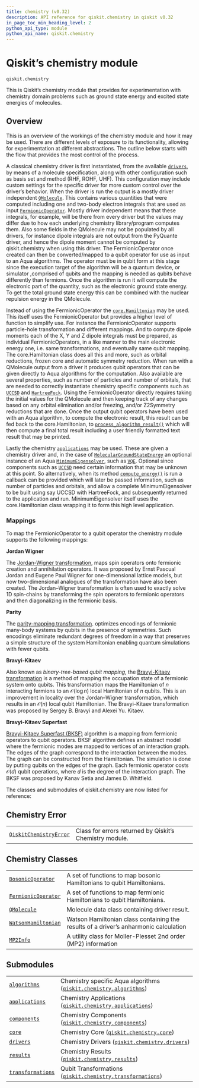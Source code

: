 ```yaml
---
title: chemistry (v0.32)
description: API reference for qiskit.chemistry in qiskit v0.32
in_page_toc_min_heading_level: 2
python_api_type: module
python_api_name: qiskit.chemistry
---
```


<span id="module-qiskit.chemistry" />

<span id="qiskit-chemistry" />

<span id="qiskit-s-chemistry-module-qiskit-chemistry" />

# Qiskit’s chemistry module

`qiskit.chemistry`

This is Qiskit’s chemistry module that provides for experimentation with chemistry domain problems such as ground state energy and excited state energies of molecules.

## Overview

This is an overview of the workings of the chemistry module and how it may be used. There are different levels of exposure to its functionality, allowing for experimentation at different abstractions. The outline below starts with the flow that provides the most control of the process.

A classical chemistry driver is first instantiated, from the available [`drivers`](qiskit.chemistry.drivers#module-qiskit.chemistry.drivers "qiskit.chemistry.drivers"), by means of a molecule specification, along with other configuration such as basis set and method (RHF, ROHF, UHF). This configuration may include custom settings for the specific driver for more custom control over the driver’s behavior. When the driver is run the output is a mostly driver independent [`QMolecule`](qiskit.chemistry.QMolecule "qiskit.chemistry.QMolecule"). This contains various quantities that were computed including one and two-body electron integrals that are used as input [`FermionicOperator`](qiskit.chemistry.FermionicOperator "qiskit.chemistry.FermionicOperator"). Mostly driver independent means that these integrals, for example, will be there from every driver but the values may differ due to how each underlying chemistry library/program computes them. Also some fields in the QMolecule may not be populated by all drivers, for instance dipole integrals are not output from the PyQuante driver, and hence the dipole moment cannot be computed by qiskit.chemistry when using this driver. The FermionicOperator once created can then be converted/mapped to a qubit operator for use as input to an Aqua algorithms. The operator must be in qubit form at this stage since the execution target of the algorithm will be a quantum device, or simulator ,comprised of qubits and the mapping is needed as qubits behave differently than fermions. Once the algorithm is run it will compute the electronic part of the quantity, such as the electronic ground state energy. To get the total ground state energy this can be combined with the nuclear repulsion energy in the QMolecule.

Instead of using the FermionicOperator the [`core.Hamiltonian`](qiskit.chemistry.core.Hamiltonian "qiskit.chemistry.core.Hamiltonian") may be used. This itself uses the FermionicOperator but provides a higher level of function to simplify use. For instance the FermionicOperator supports particle-hole transformation and different mappings. And to compute dipole moments each of the X, Y and Z dipole integrals must be prepared, as individual FermionicOperators, in a like manner to the main electronic energy one, i.e. same transformations, and eventually same qubit mapping. The core.Hamiltonian class does all this and more, such as orbital reductions, frozen core and automatic symmetry reduction. When run with a QMolecule output from a driver it produces qubit operators that can be given directly to Aqua algorithms for the computation. Also available are several properties, such as number of particles and number of orbitals, that are needed to correctly instantiate chemistry specific components such as [`UCCSD`](qiskit.chemistry.components.variational_forms.UCCSD "qiskit.chemistry.components.variational_forms.UCCSD") and [`HartreeFock`](qiskit.chemistry.components.initial_states.HartreeFock "qiskit.chemistry.components.initial_states.HartreeFock"). Using the FermionicOperator directly requires taking the initial values for the QMolecule and then keeping track of any changes based on any orbital elimination and/or freezing, and/or Z2Symmetry reductions that are done. Once the output qubit operators have been used with an Aqua algorithm, to compute the electronic result, this result can be fed back to the core.Hamiltonian, to [`process_algorithm_result()`](qiskit.chemistry.core.Hamiltonian#process_algorithm_result "qiskit.chemistry.core.Hamiltonian.process_algorithm_result") which will then compute a final total result including a user friendly formatted text result that may be printed.

Lastly the chemistry [`applications`](qiskit.chemistry.applications#module-qiskit.chemistry.applications "qiskit.chemistry.applications") may be used. These are given a chemistry driver and, in the case of [`MolecularGroundStateEnergy`](qiskit.chemistry.applications.MolecularGroundStateEnergy "qiskit.chemistry.applications.MolecularGroundStateEnergy") an optional instance of an Aqua [`MinimumEigensolver`](qiskit.aqua.algorithms.MinimumEigensolver "qiskit.aqua.algorithms.MinimumEigensolver"), such as [`VQE`](qiskit.aqua.algorithms.VQE "qiskit.aqua.algorithms.VQE"). Optional since components such as [`UCCSD`](qiskit.chemistry.components.variational_forms.UCCSD "qiskit.chemistry.components.variational_forms.UCCSD") need certain information that may be unknown at this point. So alternatively, when its method [`compute_energy()`](qiskit.chemistry.applications.MolecularGroundStateEnergy#compute_energy "qiskit.chemistry.applications.MolecularGroundStateEnergy.compute_energy") is run a callback can be provided which will later be passed information, such as number of particles and orbitals, and allow a complete MinimumEigensolver to be built using say UCCSD with HartreeFock, and subsequently returned to the application and run. MinimumEigensolver itself uses the core.Hamiltonian class wrapping it to form this high level application.

### Mappings

To map the FermionicOperator to a qubit operator the chemistry module supports the following mappings:

**Jordan Wigner**

The [Jordan-Wigner transformation](https://rd.springer.com/article/10.1007%2FBF01331938), maps spin operators onto fermionic creation and annihilation operators. It was proposed by Ernst Pascual Jordan and Eugene Paul Wigner for one-dimensional lattice models, but now two-dimensional analogues of the transformation have also been created. The Jordan–Wigner transformation is often used to exactly solve 1D spin-chains by transforming the spin operators to fermionic operators and then diagonalizing in the fermionic basis.

**Parity**

The [parity-mapping transformation](https://arxiv.org/abs/1701.08213). optimizes encodings of fermionic many-body systems by qubits in the presence of symmetries. Such encodings eliminate redundant degrees of freedom in a way that preserves a simple structure of the system Hamiltonian enabling quantum simulations with fewer qubits.

**Bravyi-Kitaev**

Also known as *binary-tree-based qubit mapping*, the [Bravyi-Kitaev transformation](https://www.sciencedirect.com/science/article/pii/S0003491602962548) is a method of mapping the occupation state of a fermionic system onto qubits. This transformation maps the Hamiltonian of $n$ interacting fermions to an $\mathcal{O}(\log n)$ local Hamiltonian of $n$ qubits. This is an improvement in locality over the Jordan–Wigner transformation, which results in an $\mathcal{O}(n)$ local qubit Hamiltonian. The Bravyi–Kitaev transformation was proposed by Sergey B. Bravyi and Alexei Yu. Kitaev.

**Bravyi-Kitaev Superfast**

[Bravyi-Kitaev Superfast (BKSF)](https://aip.scitation.org/doi/10.1063/1.5019371) algorithm is a mapping from fermionic operators to qubit operators. BKSF algorithm defines an abstract model where the fermionic modes are mapped to vertices of an interaction graph. The edges of the graph correspond to the interaction between the modes. The graph can be constructed from the Hamiltonian. The simulation is done by putting qubits on the edges of the graph. Each fermionic operator costs $\mathcal{O}(d)$ qubit operations, where $d$ is the degree of the interaction graph. The BKSF was proposed by Kanav Setia and James D. Whitfield.

The classes and submodules of qiskit.chemistry are now listed for reference:

## Chemistry Error

|                                                                                                         |                                                         |
| ------------------------------------------------------------------------------------------------------- | ------------------------------------------------------- |
| [`QiskitChemistryError`](qiskit.chemistry.QiskitChemistryError "qiskit.chemistry.QiskitChemistryError") | Class for errors returned by Qiskit’s Chemistry module. |

## Chemistry Classes

|                                                                                                |                                                                                      |
| ---------------------------------------------------------------------------------------------- | ------------------------------------------------------------------------------------ |
| [`BosonicOperator`](qiskit.chemistry.BosonicOperator "qiskit.chemistry.BosonicOperator")       | A set of functions to map bosonic Hamiltonians to qubit Hamiltonians.                |
| [`FermionicOperator`](qiskit.chemistry.FermionicOperator "qiskit.chemistry.FermionicOperator") | A set of functions to map fermionic Hamiltonians to qubit Hamiltonians.              |
| [`QMolecule`](qiskit.chemistry.QMolecule "qiskit.chemistry.QMolecule")                         | Molecule data class containing driver result.                                        |
| [`WatsonHamiltonian`](qiskit.chemistry.WatsonHamiltonian "qiskit.chemistry.WatsonHamiltonian") | Watson Hamiltonian class containing the results of a driver’s anharmonic calculation |
| [`MP2Info`](qiskit.chemistry.MP2Info "qiskit.chemistry.MP2Info")                               | A utility class for Moller-Plesset 2nd order (MP2) information                       |

## Submodules

|                                                                                                                                  |                                                                                                                                                                           |
| -------------------------------------------------------------------------------------------------------------------------------- | ------------------------------------------------------------------------------------------------------------------------------------------------------------------------- |
| [`algorithms`](qiskit.chemistry.algorithms#module-qiskit.chemistry.algorithms "qiskit.chemistry.algorithms")                     | Chemistry specific Aqua algorithms ([`qiskit.chemistry.algorithms`](qiskit.chemistry.algorithms#module-qiskit.chemistry.algorithms "qiskit.chemistry.algorithms"))        |
| [`applications`](qiskit.chemistry.applications#module-qiskit.chemistry.applications "qiskit.chemistry.applications")             | Chemistry Applications ([`qiskit.chemistry.applications`](qiskit.chemistry.applications#module-qiskit.chemistry.applications "qiskit.chemistry.applications"))            |
| [`components`](qiskit.chemistry.components#module-qiskit.chemistry.components "qiskit.chemistry.components")                     | Chemistry Components ([`qiskit.chemistry.components`](qiskit.chemistry.components#module-qiskit.chemistry.components "qiskit.chemistry.components"))                      |
| [`core`](qiskit.chemistry.core#module-qiskit.chemistry.core "qiskit.chemistry.core")                                             | Chemistry Core ([`qiskit.chemistry.core`](qiskit.chemistry.core#module-qiskit.chemistry.core "qiskit.chemistry.core"))                                                    |
| [`drivers`](qiskit.chemistry.drivers#module-qiskit.chemistry.drivers "qiskit.chemistry.drivers")                                 | Chemistry Drivers ([`qiskit.chemistry.drivers`](qiskit.chemistry.drivers#module-qiskit.chemistry.drivers "qiskit.chemistry.drivers"))                                     |
| [`results`](qiskit.chemistry.results#module-qiskit.chemistry.results "qiskit.chemistry.results")                                 | Chemistry Results ([`qiskit.chemistry.results`](qiskit.chemistry.results#module-qiskit.chemistry.results "qiskit.chemistry.results"))                                     |
| [`transformations`](qiskit.chemistry.transformations#module-qiskit.chemistry.transformations "qiskit.chemistry.transformations") | Qubit Transformations ([`qiskit.chemistry.transformations`](qiskit.chemistry.transformations#module-qiskit.chemistry.transformations "qiskit.chemistry.transformations")) |

